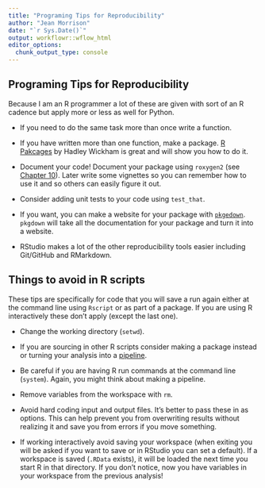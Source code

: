 ```yaml
---
title: "Programing Tips for Reproducibility"
author: "Jean Morrison"
date: "`r Sys.Date()`"
output: workflowr::wflow_html
editor_options:
  chunk_output_type: console
---
```


## Programing Tips for Reproducibility


Because I am an R programmer a lot of these are given with sort of an R cadence but apply more or less as well for Python.

+ If you need to do the same task more than once write a function.

+ If you have written more than one function, make a package. [R Pakcages](https://r-pkgs.org/) by Hadley Wickham is great and will show you how to do it.

+ Document your code! Document your package using `roxygen2` (see [Chapter 10](https://r-pkgs.org/man.html)). Later write some vignettes so you can remember how to use it and so others can easily figure it out. 

+ Consider adding unit tests to your code using `test_that`. 

+ If you want, you can make a website for your package with [`pkgedown`](https://pkgdown.r-lib.org/articles/pkgdown.html). `pkgdown` will take all the documentation for your package and turn it into a website. 

+ RStudio makes a lot of the other reproducibility tools easier including Git/GitHub and RMarkdown. 

## Things to avoid in R scripts

These tips are specifically for code that you will save a run again either at the command line using `Rscript` or as part of a package. If you are using R interactively these don't apply (except the last one).

+ Change the working directory (`setwd`).

+ If you are sourcing in other R scripts consider making a package instead or turning your analysis into a [pipeline](pipelines.html).

+ Be careful if you are having R run commands at the command line (`system`). Again, you might think about making a pipeline. 

+ Remove variables from the workspace with `rm`.

+ Avoid hard coding input and output files. It's better to pass these in as options.  This can help prevent you from overwriting results without realizing it and save you from errors if you move something. 

+ If working interactively avoid saving your workspace (when exiting you will be asked if you want to save or in RStudio you can set a default). If a workspace is saved (`.RData` exists), it will be loaded the next time you start R in that directory. If you don't notice, now you have variables in your workspace from the previous analysis!

